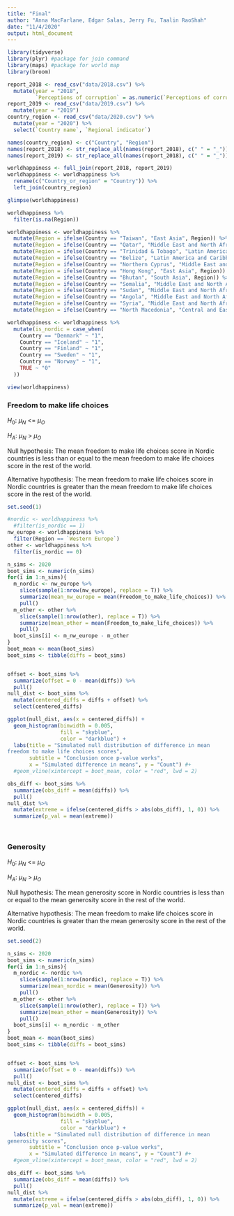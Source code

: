 ```yaml
---
title: "Final"
author: "Anna MacFarlane, Edgar Salas, Jerry Fu, Taalin RaoShah"
date: "11/4/2020"
output: html_document
--- 
```


```r
library(tidyverse)
library(plyr) #package for join command
library(maps) #package for world map
library(broom)
```

```r
report_2018 <- read_csv("data/2018.csv") %>% 
  mutate(year = "2018",
         `Perceptions of corruption` = as.numeric(`Perceptions of corruption`))
report_2019 <- read_csv("data/2019.csv") %>% 
  mutate(year = "2019")
country_region <- read_csv("data/2020.csv") %>% 
  mutate(year = "2020") %>% 
  select(`Country name`, `Regional indicator`)

names(country_region) <- c("Country", "Region")
names(report_2018) <- str_replace_all(names(report_2018), c(" " = "_"))
names(report_2019) <- str_replace_all(names(report_2018), c(" " = "_"))

worldhappiness <- full_join(report_2018, report_2019) 
worldhappiness <- worldhappiness %>% 
  rename(c("Country_or_region" = "Country")) %>% 
  left_join(country_region)

glimpse(worldhappiness)
```

```r
worldhappiness %>% 
  filter(is.na(Region))

worldhappiness <- worldhappiness %>% 
  mutate(Region = ifelse(Country == "Taiwan", "East Asia", Region)) %>%
  mutate(Region = ifelse(Country == "Qatar", "Middle East and North Africa", Region)) %>% 
  mutate(Region = ifelse(Country == "Trinidad & Tobago", "Latin America and Caribbean", Region)) %>% 
  mutate(Region = ifelse(Country == "Belize", "Latin America and Caribbean", Region)) %>% 
  mutate(Region = ifelse(Country == "Northern Cyprus", "Middle East and North Africa", Region)) %>% 
  mutate(Region = ifelse(Country == "Hong Kong", "East Asia", Region)) %>% 
  mutate(Region = ifelse(Country == "Bhutan", "South Asia", Region)) %>% 
  mutate(Region = ifelse(Country == "Somalia", "Middle East and North Africa", Region)) %>% 
  mutate(Region = ifelse(Country == "Sudan", "Middle East and North Africa", Region)) %>% 
  mutate(Region = ifelse(Country == "Angola", "Middle East and North Africa", Region)) %>% 
  mutate(Region = ifelse(Country == "Syria", "Middle East and North Africa", Region)) %>% 
  mutate(Region = ifelse(Country == "North Macedonia", "Central and Eastern Europe", Region))

worldhappiness <- worldhappiness %>% 
  mutate(is_nordic = case_when(
    Country == "Denmark" ~ "1",
    Country == "Iceland" ~ "1",
    Country == "Finland" ~ "1",
    Country == "Sweden" ~ "1",
    Country == "Norway" ~ "1",
    TRUE ~ "0"
  ))

view(worldhappiness)
```

### Freedom to make life choices 

$H_0$: $\mu_N$ <= $\mu_O$ 

$H_A$: $\mu_N$ > $\mu_O$ 

Null hypothesis: The mean freedom to make life choices score in Nordic countries is less than or equal to the mean freedom to make life choices score in the rest of the world. 

Alternative hypothesis: The mean freedom to make life choices score in Nordic countries is greater than the mean freedom to make life choices score in the rest of the world. 

```r
set.seed(1)

#nordic <- worldhappiness %>% 
  #filter(is_nordic == 1)
nw_europe <- worldhappiness %>% 
  filter(Region == `Western Europe`)
other <- worldhappiness %>% 
  filter(is_nordic == 0)

n_sims <- 2020
boot_sims <- numeric(n_sims)
for(i in 1:n_sims){
  m_nordic <- nw_europe %>%
    slice(sample(1:nrow(nw_europe), replace = T)) %>%
    summarize(mean_nw_europe = mean(Freedom_to_make_life_choices)) %>%
    pull()
  m_other <- other %>%
    slice(sample(1:nrow(other), replace = T)) %>%
    summarize(mean_other = mean(Freedom_to_make_life_choices)) %>%
    pull()
  boot_sims[i] <- m_nw_europe - m_other
}
boot_mean <- mean(boot_sims)
boot_sims <- tibble(diffs = boot_sims)


offset <- boot_sims %>% 
  summarize(offset = 0 - mean(diffs)) %>% 
  pull()
null_dist <- boot_sims %>% 
  mutate(centered_diffs = diffs + offset) %>% 
  select(centered_diffs)

ggplot(null_dist, aes(x = centered_diffs)) +
  geom_histogram(binwidth = 0.005,
                 fill = "skyblue", 
                 color = "darkblue") +
  labs(title = "Simulated null distribution of difference in mean 
freedom to make life choices scores",
       subtitle = "Conclusion once p-value works",
       x = "Simulated difference in means", y = "Count") #+ 
  #geom_vline(xintercept = boot_mean, color = "red", lwd = 2)

obs_diff <- boot_sims %>% 
  summarize(obs_diff = mean(diffs)) %>% 
  pull()
null_dist %>% 
  mutate(extreme = ifelse(centered_diffs > abs(obs_diff), 1, 0)) %>% 
  summarize(p_val = mean(extreme))

  
```

### Generosity

$H_0$: $\mu_N$ <= $\mu_O$ 

$H_A$: $\mu_N$ > $\mu_O$ 

Null hypothesis: The mean generosity score in Nordic countries is less than or equal to the mean generosity score in the rest of the world. 

Alternative hypothesis: The mean freedom to make life choices score in Nordic countries is greater than the mean generosity score in the rest of the world. 

```r
set.seed(2)

n_sims <- 2020
boot_sims <- numeric(n_sims)
for(i in 1:n_sims){
  m_nordic <- nordic %>%
    slice(sample(1:nrow(nordic), replace = T)) %>%
    summarize(mean_nordic = mean(Generosity)) %>%
    pull()
  m_other <- other %>%
    slice(sample(1:nrow(other), replace = T)) %>%
    summarize(mean_other = mean(Generosity)) %>%
    pull()
  boot_sims[i] <- m_nordic - m_other
}
boot_mean <- mean(boot_sims)
boot_sims <- tibble(diffs = boot_sims)


offset <- boot_sims %>% 
  summarize(offset = 0 - mean(diffs)) %>% 
  pull()
null_dist <- boot_sims %>% 
  mutate(centered_diffs = diffs + offset) %>% 
  select(centered_diffs)

ggplot(null_dist, aes(x = centered_diffs)) +
  geom_histogram(binwidth = 0.005,
                 fill = "skyblue", 
                 color = "darkblue") +
  labs(title = "Simulated null distribution of difference in mean 
generosity scores",
       subtitle = "Conclusion once p-value works",
       x = "Simulated difference in means", y = "Count") #+ 
  #geom_vline(xintercept = boot_mean, color = "red", lwd = 2)

obs_diff <- boot_sims %>% 
  summarize(obs_diff = mean(diffs)) %>% 
  pull()
null_dist %>% 
  mutate(extreme = ifelse(centered_diffs > abs(obs_diff), 1, 0)) %>% 
  summarize(p_val = mean(extreme))

```